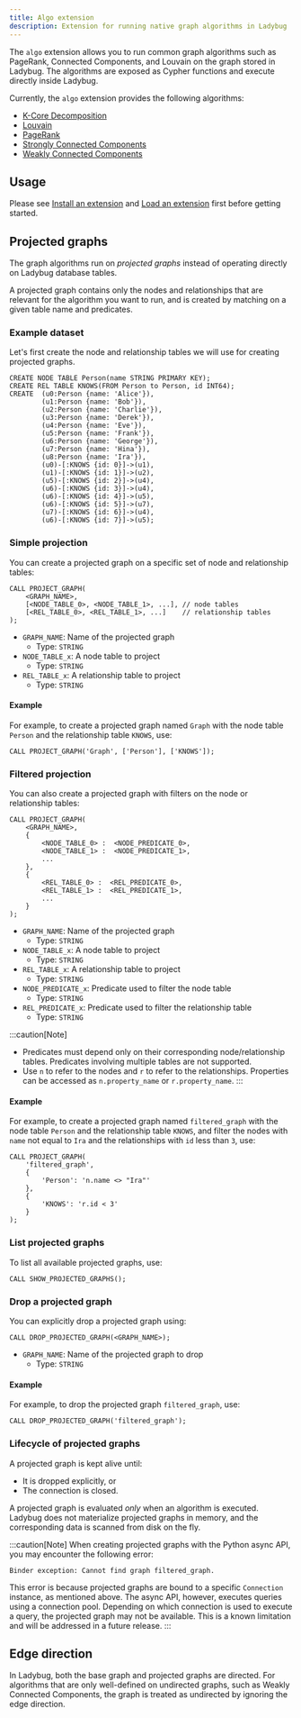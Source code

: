 ```yaml
---
title: Algo extension
description: Extension for running native graph algorithms in Ladybug
---
```


The `algo` extension allows you to run common graph algorithms such as PageRank,
Connected Components, and Louvain on the graph stored in Ladybug. The algorithms are exposed as
Cypher functions and execute directly inside Ladybug.

Currently, the `algo` extension provides the following algorithms:
- [K-Core Decomposition](/extensions/algo/kcore)
- [Louvain](/extensions/algo/louvain)
- [PageRank](/extensions/algo/pagerank)
- [Strongly Connected Components](/extensions/algo/scc)
- [Weakly Connected Components](/extensions/algo/wcc)

## Usage

Please see [Install an extension](/extensions#install-an-extension) and [Load an extension](/extensions#load-an-extension) first before getting started.

## Projected graphs

The graph algorithms run on _projected graphs_ instead of operating directly on Ladybug database tables.

A projected graph contains only the nodes and relationships that are relevant for
the algorithm you want to run, and is created by matching on a given table name and predicates. 

### Example dataset

Let's first create the node and relationship tables we will use for creating projected graphs.

```cypher
CREATE NODE TABLE Person(name STRING PRIMARY KEY);
CREATE REL TABLE KNOWS(FROM Person to Person, id INT64);
CREATE  (u0:Person {name: 'Alice'}),
        (u1:Person {name: 'Bob'}),
        (u2:Person {name: 'Charlie'}),
        (u3:Person {name: 'Derek'}),
        (u4:Person {name: 'Eve'}),
        (u5:Person {name: 'Frank'}),
        (u6:Person {name: 'George'}),
        (u7:Person {name: 'Hina'}),
        (u8:Person {name: 'Ira'}),
        (u0)-[:KNOWS {id: 0}]->(u1),
        (u1)-[:KNOWS {id: 1}]->(u2),
        (u5)-[:KNOWS {id: 2}]->(u4),
        (u6)-[:KNOWS {id: 3}]->(u4),
        (u6)-[:KNOWS {id: 4}]->(u5),
        (u6)-[:KNOWS {id: 5}]->(u7),
        (u7)-[:KNOWS {id: 6}]->(u4),
        (u6)-[:KNOWS {id: 7}]->(u5);
```

### Simple projection

You can create a projected graph on a specific set of node and relationship tables:

```cypher
CALL PROJECT_GRAPH(
    <GRAPH_NAME>,
    [<NODE_TABLE_0>, <NODE_TABLE_1>, ...], // node tables
    [<REL_TABLE_0>, <REL_TABLE_1>, ...]    // relationship tables
);
```
- `GRAPH_NAME`: Name of the projected graph
    - Type: `STRING`
- `NODE_TABLE_x`: A node table to project
    - Type: `STRING`
- `REL_TABLE_x`: A relationship table to project
    - Type: `STRING`

#### Example

For example, to create a projected graph named `Graph` with the node table `Person` and the relationship table `KNOWS`, use:

```cypher
CALL PROJECT_GRAPH('Graph', ['Person'], ['KNOWS']);
```

### Filtered projection

You can also create a projected graph with filters on the node or relationship tables:

```cypher
CALL PROJECT_GRAPH(
    <GRAPH_NAME>,
    {
        <NODE_TABLE_0> :  <NODE_PREDICATE_0>,
        <NODE_TABLE_1> :  <NODE_PREDICATE_1>,
        ...
    },
    {
        <REL_TABLE_0> :  <REL_PREDICATE_0>,
        <REL_TABLE_1> :  <REL_PREDICATE_1>,
        ...
    }
);
```

- `GRAPH_NAME`: Name of the projected graph
    - Type: `STRING`
- `NODE_TABLE_x`: A node table to project
    - Type: `STRING`
- `REL_TABLE_x`: A relationship table to project
    - Type: `STRING`
- `NODE_PREDICATE_x`: Predicate used to filter the node table
    - Type: `STRING`
- `REL_PREDICATE_x`: Predicate used to filter the relationship table
    - Type: `STRING`

:::caution[Note]
- Predicates must depend only on their corresponding node/relationship tables. Predicates involving multiple tables are not supported.
- Use `n` to refer to the nodes and `r` to refer to the relationships. Properties can be accessed as `n.property_name` or `r.property_name`.
:::

#### Example

For example, to create a projected graph named `filtered_graph` with the node table `Person` and the relationship table `KNOWS`, and filter the nodes with `name` not equal to `Ira` and the relationships with `id` less than `3`, use:

```cypher
CALL PROJECT_GRAPH(
    'filtered_graph',
    {
        'Person': 'n.name <> "Ira"'
    },
    {
        'KNOWS': 'r.id < 3'
    }
);
```

### List projected graphs

To list all available projected graphs, use:

```cypher
CALL SHOW_PROJECTED_GRAPHS();
```

### Drop a projected graph

You can explicitly drop a projected graph using:

```cypher
CALL DROP_PROJECTED_GRAPH(<GRAPH_NAME>);
```

- `GRAPH_NAME`: Name of the projected graph to drop
    - Type: `STRING`

#### Example

For example, to drop the projected graph `filtered_graph`, use:

```cypher
CALL DROP_PROJECTED_GRAPH('filtered_graph');
```

### Lifecycle of projected graphs

A projected graph is kept alive until:
- It is dropped explicitly, or
- The connection is closed.

A projected graph is evaluated _only_ when an algorithm is executed.
Ladybug does not materialize projected graphs in memory, and the corresponding data
is scanned from disk on the fly.

:::caution[Note]
When creating projected graphs with the Python async API, you may encounter the following error:

```
Binder exception: Cannot find graph filtered_graph.
```

This error is because projected graphs are bound to a specific `Connection` instance, as mentioned above.
The async API, however, executes queries using a connection pool. Depending on which connection is used
to execute a query, the projected graph may not be available.
This is a known limitation and will be addressed in a future release.
:::

## Edge direction

In Ladybug, both the base graph and projected graphs are directed. For algorithms that are only
well-defined on undirected graphs, such as Weakly Connected Components,
the graph is treated as undirected by ignoring the edge direction.
